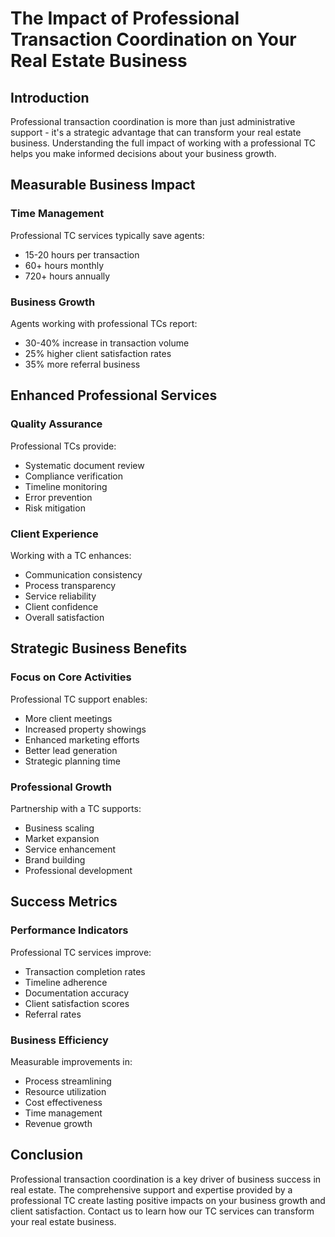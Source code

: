 # The Impact of Professional Transaction Coordination on Your Real Estate Business

## Introduction

Professional transaction coordination is more than just administrative support - it's a strategic advantage that can transform your real estate business. Understanding the full impact of working with a professional TC helps you make informed decisions about your business growth.

## Measurable Business Impact

### Time Management
Professional TC services typically save agents:
- 15-20 hours per transaction
- 60+ hours monthly
- 720+ hours annually

### Business Growth
Agents working with professional TCs report:
- 30-40% increase in transaction volume
- 25% higher client satisfaction rates
- 35% more referral business

## Enhanced Professional Services

### Quality Assurance
Professional TCs provide:
- Systematic document review
- Compliance verification
- Timeline monitoring
- Error prevention
- Risk mitigation

### Client Experience
Working with a TC enhances:
- Communication consistency
- Process transparency
- Service reliability
- Client confidence
- Overall satisfaction

## Strategic Business Benefits

### Focus on Core Activities
Professional TC support enables:
- More client meetings
- Increased property showings
- Enhanced marketing efforts
- Better lead generation
- Strategic planning time

### Professional Growth
Partnership with a TC supports:
- Business scaling
- Market expansion
- Service enhancement
- Brand building
- Professional development

## Success Metrics

### Performance Indicators
Professional TC services improve:
- Transaction completion rates
- Timeline adherence
- Documentation accuracy
- Client satisfaction scores
- Referral rates

### Business Efficiency
Measurable improvements in:
- Process streamlining
- Resource utilization
- Cost effectiveness
- Time management
- Revenue growth

## Conclusion

Professional transaction coordination is a key driver of business success in real estate. The comprehensive support and expertise provided by a professional TC create lasting positive impacts on your business growth and client satisfaction. Contact us to learn how our TC services can transform your real estate business.